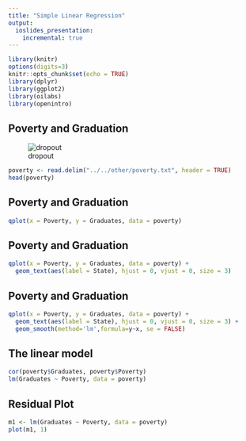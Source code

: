 ```yaml
---
title: "Simple Linear Regression"
output:
  ioslides_presentation:
    incremental: true
---
```


```r
library(knitr)
options(digits=3)
knitr::opts_chunk$set(echo = TRUE)
library(dplyr)
library(ggplot2)
library(oilabs)
library(openintro)
```

## Poverty and Graduation

![dropout](http://www.carleton.edu/departments/educ/vote/pictures/icons/DropoutIcon.jpg)

```r
poverty <- read.delim("../../other/poverty.txt", header = TRUE)
head(poverty)
```


## Poverty and Graduation

```r
qplot(x = Poverty, y = Graduates, data = poverty)
```


## Poverty and Graduation

```r
qplot(x = Poverty, y = Graduates, data = poverty) +
  geom_text(aes(label = State), hjust = 0, vjust = 0, size = 3)
```


## Poverty and Graduation

```r
qplot(x = Poverty, y = Graduates, data = poverty) +
  geom_text(aes(label = State), hjust = 0, vjust = 0, size = 3) +
  geom_smooth(method='lm',formula=y~x, se = FALSE)
```


## The linear model {.build}

```r
cor(poverty$Graduates, poverty$Poverty)
lm(Graduates ~ Poverty, data = poverty)
```


## Residual Plot {.build}

```r
m1 <- lm(Graduates ~ Poverty, data = poverty)
plot(m1, 1)
```

